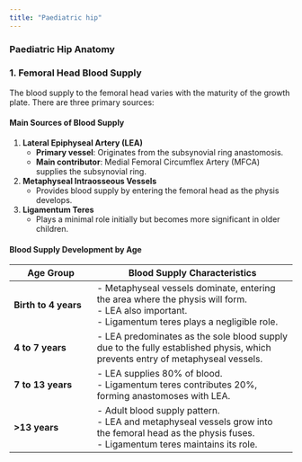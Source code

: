```yaml
---
title: "Paediatric hip"
---
```


### **Paediatric Hip Anatomy**

### **1. Femoral Head Blood Supply**

The blood supply to the femoral head varies with the maturity of the growth plate. There are three primary sources:

#### **Main Sources of Blood Supply**

1.  **Lateral Epiphyseal Artery (LEA)**
    -   **Primary vessel**: Originates from the subsynovial ring anastomosis.
    -   **Main contributor**: Medial Femoral Circumflex Artery (MFCA) supplies the subsynovial ring.
2.  **Metaphyseal Intraosseous Vessels**
    -   Provides blood supply by entering the femoral head as the physis develops.
3.  **Ligamentum Teres**
    -   Plays a minimal role initially but becomes more significant in older children.

#### **Blood Supply Development by Age**

| Age Group | Blood Supply Characteristics |
|---------------------|---------------------------------------------------|
| **Birth to 4 years** | \- Metaphyseal vessels dominate, entering the area where the physis will form. <br> - LEA also important. <br> - Ligamentum teres plays a negligible role. |
| **4 to 7 years** | \- LEA predominates as the sole blood supply due to the fully established physis, which prevents entry of metaphyseal vessels. |
| **7 to 13 years** | \- LEA supplies 80% of blood. <br> - Ligamentum teres contributes 20%, forming anastomoses with LEA. |
| **\>13 years** | \- Adult blood supply pattern. <br> - LEA and metaphyseal vessels grow into the femoral head as the physis fuses. <br> - Ligamentum teres maintains its role. |
